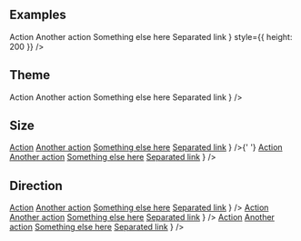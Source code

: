 
## Examples

<Playground>
  <Dropdown
    text="Dropdown"
    overlay={
      <DropdownMenu>
        <DropdownItem href="#examples">Action</DropdownItem>
        <DropdownItem href="#examples">Another action</DropdownItem>
        <DropdownItem href="#examples">Something else here</DropdownItem>
        <DropdownDivider />
        <DropdownItem href="#examples">Separated link</DropdownItem>
      </DropdownMenu>
    }
    style={{ height: 200 }}
  />
</Playground>

## Theme

<Playground>
  <Dropdown
    theme="warning"
    text="Dropdown"
    overlay={
      <DropdownMenu>
        <DropdownItem href="#theme">Action</DropdownItem>
        <DropdownItem href="#theme">Another action</DropdownItem>
        <DropdownItem href="#theme">Something else here</DropdownItem>
        <DropdownDivider />
        <DropdownItem href="#theme">Separated link</DropdownItem>
      </DropdownMenu>
    }
  />
</Playground>

## Size

<Playground>
  <Dropdown
    size="lg"
    text="Large button"
    overlay={
      <DropdownMenu>
        <DropdownItem>
          <a href="#">Action</a>
        </DropdownItem>
        <DropdownItem>
          <a href="#">Another action</a>
        </DropdownItem>
        <DropdownItem>
          <a href="#">Something else here</a>
        </DropdownItem>
        <DropdownDivider />
        <DropdownItem>
          <a href="#">Separated link</a>
        </DropdownItem>
      </DropdownMenu>
    }
  />{' '}
  <Dropdown
    size="lg"
    text="Large split button"
    overlay={
      <DropdownMenu>
        <DropdownItem>
          <a href="#">Action</a>
        </DropdownItem>
        <DropdownItem>
          <a href="#">Another action</a>
        </DropdownItem>
        <DropdownItem>
          <a href="#">Something else here</a>
        </DropdownItem>
        <DropdownDivider />
        <DropdownItem>
          <a href="#">Separated link</a>
        </DropdownItem>
      </DropdownMenu>
    }
  />
</Playground>

## Direction

<Playground>
  <Dropdown
    direction="up"
    text="Dropup"
    overlay={
      <DropdownMenu>
        <DropdownItem>
          <a href="#">Action</a>
        </DropdownItem>
        <DropdownItem>
          <a href="#">Another action</a>
        </DropdownItem>
        <DropdownItem>
          <a href="#">Something else here</a>
        </DropdownItem>
        <DropdownDivider />
        <DropdownItem>
          <a href="#">Separated link</a>
        </DropdownItem>
      </DropdownMenu>
    }
  />
  <Dropdown
    direction="left"
    text="Dropup"
    overlay={
      <DropdownMenu>
        <DropdownItem>
          <a href="#">Action</a>
        </DropdownItem>
        <DropdownItem>
          <a href="#">Another action</a>
        </DropdownItem>
        <DropdownItem>
          <a href="#">Something else here</a>
        </DropdownItem>
        <DropdownDivider />
        <DropdownItem>
          <a href="#">Separated link</a>
        </DropdownItem>
      </DropdownMenu>
    }
  />
  <Dropdown
    direction="right"
    text="Dropup"
    overlay={
      <DropdownMenu>
        <DropdownItem>
          <a href="#">Action</a>
        </DropdownItem>
        <DropdownItem>
          <a href="#">Another action</a>
        </DropdownItem>
        <DropdownItem>
          <a href="#">Something else here</a>
        </DropdownItem>
        <DropdownDivider />
        <DropdownItem>
          <a href="#">Separated link</a>
        </DropdownItem>
      </DropdownMenu>
    }
  />
</Playground>
